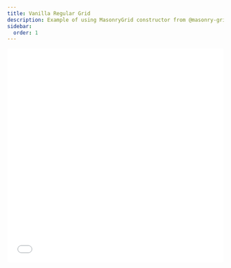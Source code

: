 ```yaml
---
title: Vanilla Regular Grid
description: Example of using MasonryGrid constructor from @masonry-grid/vanilla
sidebar:
  order: 1
---
```



<Tabs syncKey='example-view'>
  <TabItem label='Simple Preview' icon='seti:default'>
    <iframe
      src='/vanilla-examples-frames/vanilla-regular.html'
      style='width: 100%; height: 500px; border: 0; border-radius: 4px; overflow: hidden;'
      title='Masonry Grid - Vanilla Regular Example'
      allow='accelerometer; ambient-light-sensor; camera; encrypted-media; geolocation; gyroscope; hid; microphone; midi; payment; usb; vr; xr-spatial-tracking'
      sandbox='allow-forms allow-modals allow-popups allow-presentation allow-same-origin allow-scripts'
    />
    <i><a
      href='/vanilla-examples-frames/vanilla-regular.html'
      target='_blank'
      rel='noopener noreferrer'
    >Open in new tab</a></i> | <i><a
      href='https://github.com/TrigenSoftware/masonry-grid/tree/main/examples/vanilla-regular'
      target='_blank'
      rel='noopener noreferrer'>Open on GitHub</a></i>
  </TabItem>
  <TabItem label='StackBlitz' icon='seti:html'>
    <iframe
      src='https://stackblitz.com/github/TrigenSoftware/masonry-grid/tree/main/examples/vanilla-regular?embed=1&file=index.html&view=preview'
      style='width: 100%; height: 500px; border: 0; border-radius: 4px; overflow: hidden;'
      title='Masonry Grid - Vanilla Regular Example'
      allow='accelerometer; ambient-light-sensor; camera; encrypted-media; geolocation; gyroscope; hid; microphone; midi; payment; usb; vr; xr-spatial-tracking'
      sandbox='allow-forms allow-modals allow-popups allow-presentation allow-same-origin allow-scripts'
    />
  </TabItem>
</Tabs>
